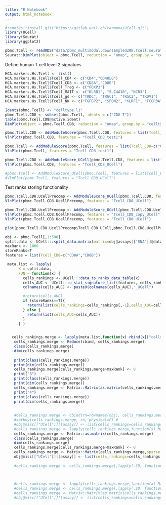 ```yaml
---
title: "R Notebook"
output: html_notebook
---
```


```r
#remotes::install_git("https://gitlab.unil.ch/carmona/UCell.git")
library(UCell)
library(Seurat)
library(ggplot2)
```

```r
pbmc.Tcell <- readRDS("data/pbmc_multimodal.downsampled20k.Tcell.seurat.RNA.rds") #https://drive.switch.ch/index.php/s/3kM5PQ0tQaG6d6A
Seurat::DimPlot(object = pbmc.Tcell, reduction = "umap", group.by = "celltype.l2", label = TRUE, label.size = 3, repel = TRUE)
```

Define human T cell level 2 signatues
```r
HCA.markers.Hs.Tcell <- list()
HCA.markers.Hs.Tcell$Tcell_CD4 <- c("CD4","CD40LG")
HCA.markers.Hs.Tcell$Tcell_CD8 <- c("CD8A","CD8B")
HCA.markers.Hs.Tcell$Tcell_Treg <- c("FOXP3")
HCA.markers.Hs.Tcell$Tcell_MAIT <- c("KLRB1", "SLC4A10", "NCR3")
HCA.markers.Hs.Tcell$Tcell_gd <- c("TRDC", "TRGC1", "TRGC2", "TRDV1")
HCA.markers.Hs.Tcell$Tcell_NK <- c("FGFBP2", "SPON2", "KLRF1", "FCGR3A", "KLRD1", "TRDC")
```



```r
Idents(pbmc.Tcell) <- "celltype.l1"
pbmc.Tcell.CD8 <- subset(pbmc.Tcell, idents = c("CD8 T"))
table(pbmc.Tcell.CD8@active.ident)
DimPlot(object = pbmc.Tcell.CD8, reduction = "umap", group.by = "celltype.l2", label = TRUE, label.size = 3, repel = TRUE) + NoLegend()
```


```r
pbmc.Tcell.CD8 <- AddModuleScore(pbmc.Tcell.CD8, features = list(Tcell_CD8=c("CD8A","CD8B")), name="Tcell_CD8_test", seed=123)
VlnPlot(pbmc.Tcell.CD8, features = "Tcell_CD8_test1")

pbmc.Tcell <- AddModuleScore(pbmc.Tcell, features = list(Tcell_CD8=c("CD8A","CD8B")), name="Tcell_CD8_test", seed=123)
VlnPlot(pbmc.Tcell, features = "Tcell_CD8_test1")
```


```r
pbmc.Tcell.CD8 <- AddModuleScore_UCell(pbmc.Tcell.CD8, features = list(Tcell_CD8=c("CD8A","CD8B")))
VlnPlot(pbmc.Tcell.CD8, features = "Tcell_CD8_UCell")

#pbmc.Tcell <- AddModuleScore_UCell(pbmc.Tcell, features = list(Tcell_CD8=c("CD8A","CD8B")))
#VlnPlot(pbmc.Tcell, features = "Tcell_CD8_UCell")
```





Test ranks storing functionality

```r
pbmc.Tcell.CD8.UcellPrecomp <- AddModuleScore_UCell(pbmc.Tcell.CD8, features = list(Tcell_CD8=c("CD8A","CD8B")), storeRanks = T)
VlnPlot(pbmc.Tcell.CD8.UcellPrecomp, features = "Tcell_CD8_UCell")
```



```r
pbmc.Tcell.CD8.UcellPrecomp <- AddModuleScore_UCell(pbmc.Tcell.CD8.UcellPrecomp, features = list(Tcell_CD8_copy=c("CD8A","CD8B")))
VlnPlot(pbmc.Tcell.CD8.UcellPrecomp, features = "Tcell_CD8_copy_UCell")
VlnPlot(pbmc.Tcell.CD8.UcellPrecomp, features = "Tcell_CD8_UCell")

plot(pbmc.Tcell.CD8.UcellPrecomp$Tcell_CD8_UCell,pbmc.Tcell.CD8.UcellPrecomp$Tcell_CD8_copy_UCell)
```




```r
obj <- pbmc.Tcell[,1:500]
split.data <- UCell:::split_data.matrix(matrix=obj@assays[["RNA"]]@data, chunk.size=100)
maxRank <- 1000
storeRanks=T
features = list(Tcell_CD8=c("CD8A","CD8B"))

 meta.list <- lapply(
      X = split.data,
      FUN = function(x) {
        cells_rankings <- UCell:::data_to_ranks_data_table(x)
        cells_AUC <- UCell:::u_stat_signature_list(features, cells_rankings, maxRank=maxRank)
        colnames(cells_AUC) <- paste0(colnames(cells_AUC),"_UCell")

        #return(cells_AUC)
        if (storeRanks==T){
          return(list(cells_rankings=cells_rankings[,-1],cells_AUC=cells_AUC))
        } else {
          return(list(cells_AUC=cells_AUC))
        }
      } )

 
   cells_rankings.merge <- lapply(meta.list,function(x) rbind(x[["cells_rankings"]]))
    cells_rankings.merge <- Reduce(cbind, cells_rankings.merge)
    class(cells_rankings.merge)
    dim(cells_rankings.merge)
    
    print(class(cells_rankings.merge))
    print(dim(cells_rankings.merge))
    cells_rankings.merge[cells_rankings.merge>maxRank] <- 0
    print("3")
    print(class(cells_rankings.merge))
    print(dim(cells_rankings.merge))
    cells_rankings.merge <- Matrix::Matrix(as.matrix(cells_rankings.merge),sparse = T)
    print("4")
    print(class(cells_rankings.merge))
    print(dim(cells_rankings.merge))
    
    
    #cells_rankings.merge <- cbind(rn=rownames(obj), cells_rankings.merge) # this is the problem of shuffling genes. data.table is sorted according to key/gene names
    #setkey(cells_rankings.merge, rn, physical=F) #
    #obj@misc[["UCell"]][[assay]] <- list(cells_rankings=cells_rankings.merge)
    #cells_rankings.merge <- lapply(cells_rankings.merge,function(x) Matrix::as.matrix(x))
    cells_rankings.merge <- Matrix::as.matrix(cells_rankings.merge)
    class(cells_rankings.merge)
    dim(cells_rankings.merge)
    cells_rankings.merge[cells_rankings.merge>maxRank] <- 0
    cells_rankings.merge <- Matrix::Matrix(cells_rankings.merge,sparse = T)
    obj@misc[["UCell"]][[assay]] <- list(cells_rankings=cells_rankings.merge)
    
    #cells_rankings.merge <- cells_rankings.merge[,lapply(.SD, function(x) {x[x>1000]=0; return(x)})]
    
    

    #cells_rankings.merge <- lapply(cells_rankings.merge,function(x) Matrix::as.matrix(x))
    #cells_rankings.merge <- cells_rankings.merge[,lapply(.SD, function(x) {x[x>1000]=0; return(x)})]
    #cells_rankings.merge <- Matrix::Matrix(as.matrix(cells_rankings.merge),sparse = T)
    #obj@misc[["UCell"]][[assay]] <- list(cells_rankings=cells_rankings.merge)
    
    
```



